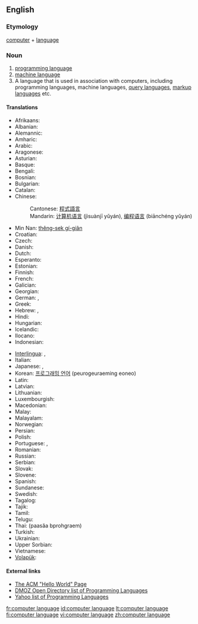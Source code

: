 {{wikipedia}}
==English==

===Etymology===
[[computer]] + [[language]]

===Noun===
{{en-noun}}

# [[programming language]]
# [[machine language]]
# A language that is used in association with computers, including programming languages, machine languages, [[query language]]s, [[markup language]]s etc.

====Translations====
{{top|programming language}}
* Afrikaans: {{t|af|programmeertaal}}
* Albanian: {{t|sq|gjuhë programimi}}
* Alemannic: {{t-|als|Programmiersprache|f}}
* Amharic: {{t|am|የፕሮግራም ቋንቋ}}
* Arabic: {{Arab|[[لغة برمجة]]}} {{f}}
* Aragonese: {{t-|an|luengache de programazión|m}}
* Asturian: {{t-|ast|llinguaxe de programación|f}}
* Basque: {{t|eu|programazio-lengoaia}}
* Bengali: {{t|bn|প্রোগ্রামিং ভাষা}}
* Bosnian: {{t|bs|programski jezik|m}}
* Bulgarian: {{t|bg|език за програмиране|m}}
* Catalan: {{t|ca|llenguatge de programació|f}}
* Chinese:
*: Cantonese: [[程式語言]]
*: Mandarin: [[计算机语言]] (jìsuànjī yǔyán), [[编程语言]] (biānchéng yǔyán)
* Min Nan: [[thêng-sek gí-giân]]
* Croatian: {{t|hr|programski jezik|m}}
* Czech: {{t|cs|programovací jazyk|m}}
* Danish: {{t|da|programmeringssprog|n}}
* Dutch: {{t|nl|programmeertaal|f}}
* Esperanto: {{t|eo|programlingvo}}
* Estonian: {{t|et|programmeerimiskeel}}
* Finnish: {{t+|fi|ohjelmointikieli}}
* French: {{t|fr|langage informatique|m}}
* Galician: {{t|gl|linguaxe de programación|f}}
* Georgian: {{t|ka|პროგრამირების ენა|tr=programirebis ena}}
* German: {{t|de|Computersprache|f}}, {{t|de|Programmiersprache|f}}
* Greek: {{t|el|γλώσσα προγραμματισμού|f|tr=ɤlósa proɤramatiʑmú|sc=Grek}}
* Hebrew: {{t|he|שפת תכנות|f|tr=S'fat Tikh'nut|sc=Hebr}}, {{t|he|שפות תיכנות|f|tr=S'fot Tikh'nut|sc=Hebr|p}}
* Hindi: {{t|hi|प्रोग्रामिंग भाषा}}
* Hungarian: {{t|hu|programozási nyelv}}
* Icelandic: {{t|is|forritunarmál|n}}
* Ilocano: {{t-|ilo|lengguahe ti panangprograma}}
* Indonesian: {{t|id|bahasa pemrograman}}
{{trans-mid}}
* [[Interlingua]]: {{t|ia|linguage computatorial|xs=Interlingua}}, {{t|ia|linguage de programmation|xs=Interlingua}}
* Italian: {{t|it|linguaggio di programmazione|m}}
* Japanese: {{t-|ja|計算機言語|tr=keisanki-gengo|sc=Jpan}}, {{t|ja|プログラミング言語|tr=puroguramingu gengo}}
* Korean: [[프로그래밍 언어]] (peurogeuraeming eoneo)
* Latin: {{t|la|lingua programmandi|f}}
* Latvian: {{t|lv|programmēšanas valoda}}
* Lithuanian: {{t|lt|programavimo kalba|f}}
* Luxembourgish: {{t|lb|Programméiersprooch|n}}
* Macedonian: {{t|mk|програмски јазик|m}}
* Malay: {{t|ms|bahasa pengaturcaraan}}
* Malayalam: {{t|ml|പ്രോഗ്രാമിംഗ് ഭാഷ}}
* Norwegian: {{t|no|programmeringsspråk|n}}
* Persian: {{fa-Arab|[[زبانهای برنامهنویسی]]}}
* Polish: {{t|pl|język programowania|m}}
* Portuguese: {{t|pt|linguagem de computador|f}}, {{t|pt|linguagem de programação|f}}
* Romanian: {{t|ro|limbaj de programare}}
* Russian: {{t|ru|язык программирования|tr=jaz‎ýk programmirovánija|m}}
* Serbian: {{t|sr|програмски језик|m}}
* Slovak: {{t|sk|programovací jazyk|m}}
* Slovene: {{t|sl|programski jezik|m}}
* Spanish: {{t|es|lenguaje de programación|m}}
* Sundanese: {{t-|su|basa program}}
* Swedish: {{t|sv|programspråk|n}}
* Tagalog: {{t|tl|wikang pamprograma}}
* Tajik: {{t|tg|забони барномасозӣ}}
* Tamil: {{t|ta|ஆணைமூலம்}}
* Telugu: {{t|te|ప్రోగ్రామింగు భాష}}
* Thai: {{Thai|[[ภาษาโปรแกรม]]}} (paasăa bprohgraem)
* Turkish: {{t|tr|programlama dili}}
* Ukrainian: {{t|uk|мова програмування|f}}
* Upper Sorbian: {{t-|hsb|programěrowanske rěče}}
* Vietnamese: {{t|vi|ngôn ngữ lập trình}}
* [[Volapük]]: {{t|vo|kompütapük|xs=Volapük}}
{{trans-bottom}}

====External links====
* [http://www2.latech.edu/~acm/HelloWorld.shtml The ACM "Hello World" Page]
* [http://dmoz.org/Computers/Programming/Languages/ DMOZ Open Directory list of Programming Languages]
* [http://dir.yahoo.com/Computers_and_Internet/Programming_and_Development/Languages/ Yahoo list of Programming Languages]

[[fr:computer language]]
[[id:computer language]]
[[lt:computer language]]
[[fi:computer language]]
[[vi:computer language]]
[[zh:computer language]]